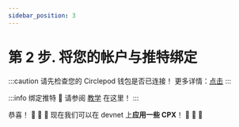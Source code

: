 ```yaml
---
sidebar_position: 3
---
```


# 第 2 步. 将您的帐户与推特绑定
:::caution
请先检查您的 Circlepod 钱包是否已连接！
更多详情：[点击](/docs/wallet/connect-wallet)
:::

:::info 绑定推特
🔸 请参阅 [教学](/docs/wallet/connect-twitter) 在这里！
:::

恭喜！ 🎉 🎉 🎉 现在我们可以在 devnet 上**应用一些 CPX**！ 🚀 🚀 🚀